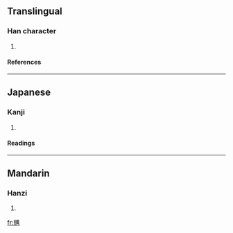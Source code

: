==Translingual==
===Han character===
{{Han char|rn=10|rad=儿|as=19|sn=21|four=|canj=火山戈廿金 (FUITC)}}
# {{defn|Han}}
====References====
{{Han ref|kx=0125.300|dkj=01412|dj=0266.160|hdz=10275.140|uh=5164|ud=20836}}
----
==Japanese==
===Kanji===
{{ja-kanji|grade=|rs=儿19}}
# {{defn|Japanese}}
====Readings====
{{ja-readings|on=[[こう]] (kō)|kun=[[あかるい]] (akarui)}}
----
==Mandarin==
===Hanzi===
{{cmn-hanzi|pin=[[huáng]] ([[huang2]]), [[nà]] ([[na4]])|wg=huang<sup>2</sup>, na<sup>4</sup>}}
# {{defn|Mandarin}}

[[fr:兤]]